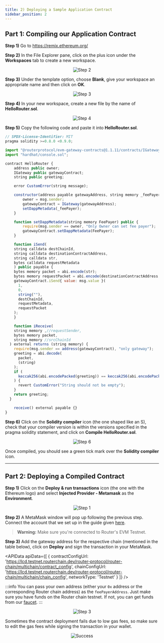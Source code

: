 ```yaml
---
title: 2) Deploying a Sample Application Contract
sidebar_position: 2
---
```



## Part 1: Compiling our Application Contract

**Step 1)** Go to https://remix.ethereum.org/

**Step 2)** In the File Explorer pane, click on the plus icon under the **Workspaces** tab to create a new workspace.

<center><img src={require('./images/deploying-a-sample-application-contract/step-2.png').default} alt="Step 2" style={{width: 300, marginBottom: 12}} /></center>

**Step 3)** Under the template option, choose **Blank**, give your workspace an appropriate name and then click on **OK**.

<center><img src={require('./images/deploying-a-sample-application-contract/step-3.png').default} alt="Step 3" style={{width: 300, marginBottom: 12}} /></center>

**Step 4)** In your new workspace, create a new file by the name of **HelloRouter.sol**.

<center><img src={require('./images/deploying-a-sample-application-contract/step-4.png').default} alt="Step 4" style={{width: 300, marginBottom: 12}} /></center>

**Step 5)** Copy the following code and paste it into **HelloRouter.sol**.

```javascript
// SPDX-License-Identifier: MIT
pragma solidity >=0.8.0 <0.9.0;

import "@routerprotocol/evm-gateway-contracts@1.1.11/contracts/IGateway.sol";
import "hardhat/console.sol";

contract HelloRouter {
    address public owner;
    IGateway public gatewayContract;
    string public greeting;

    error CustomError(string message);

    constructor(address payable gatewayAddress, string memory _feePayer) {
        owner = msg.sender;
        gatewayContract = IGateway(gatewayAddress);
        setDappMetadata(_feePayer);
    }

    function setDappMetadata(string memory FeePayer) public {
        require(msg.sender == owner, "Only Owner can set fee payer");
        gatewayContract.setDappMetadata(FeePayer);
    }

    function iSend(
    string calldata destChainId,
    string calldata destinationContractAddress,
    string calldata str,
    bytes calldata requestMetadata
    ) public payable {
    bytes memory packet = abi.encode(str);
    bytes memory requestPacket = abi.encode(destinationContractAddress, packet);
    gatewayContract.iSend{ value: msg.value }(
      1,
      0,
      string(""),
      destChainId,
      requestMetadata,
      requestPacket
    );
    }

    function iReceive(
    string memory ,//requestSender,
    bytes memory packet,
    string memory //srcChainId
  ) external returns (string memory) {
    require(msg.sender == address(gatewayContract), "only gateway");
    greeting = abi.decode(
      packet,
      (string)
    );
    if (
      keccak256(abi.encodePacked(greeting)) == keccak256(abi.encodePacked(""))
    ) {
      revert CustomError("String should not be empty");
    }
    return greeting;
  }

    receive() external payable {}
}
```

**Step 6)** Click on the **Solidity compiler** icon (the one shaped like an S), check that your compiler version is within the versions specified in the pragma solidity statement, and click on **Compile HelloRouter.sol**.

<center><img src={require('./images/deploying-a-sample-application-contract/step-6.png').default} alt="Step 6" style={{ marginBottom: 12 }} /></center>

Once compiled, you should see a green tick mark over the **Solidity compiler** icon.

---

## Part 2: Deploying a Compiled Contract

**Step 1)** Click on the **Deploy & run transactions** icon (the one with the Ethereum logo) and select **Injected Provider - Metamask** as the **Environment**.

<center><img src={require('./images/deploying-a-sample-application-contract/part-2-step-1.png').default} alt="Step 1" style={{ marginBottom: 12 }} /></center>

**Step 2)** A MetaMask window will pop up following the previous step. Connect the account that we set up in the guide given <a href="./setting-up-routers-evm-testnet#part-2-importing-a-wallet-to-interact-with-the-testnet" target="_blank">here</a>.

> **Warning:** Make sure you're connected to Router's EVM Testnet.

**Step 3)** Add the gateway address for the respective chain (mentioned in the table below), click on **Deploy** and sign the transaction in your MetaMask.

<APIData
  apiData={[
    { contractConfigUrl: 'https://lcd.testnet.routerchain.dev/router-protocol/router-chain/multichain/contract_config', 
    chainConfigUrl: 'https://lcd.testnet.routerchain.dev/router-protocol/router-chain/multichain/chain_config', 
    networkType: 'Testnet' }
  ]}
/>
<p style={{ marginBottom: '50px' }}></p>

:::info
You can pass your own address (either your `0x` address or the corresponding Router chain address) as the `feePayerAddress`. Just make sure you have funds on the Router chain testnet. If not, you can get funds from our [faucet](https://faucet.routerprotocol.com/).
:::

<center><img src={require('./images/deploying-a-sample-application-contract/part-2-step-3.png').default} alt="Step 3" style={{ width: 300, marginBottom: 12 }} /></center>

Sometimes the contract deployment fails due to low gas fees, so make sure to edit the gas fees while signing the transaction in your wallet.

<center><img src={require('./images/deploying-a-sample-application-contract/success.png').default} alt="Success" style={{ marginBottom: 12 }} /></center>
